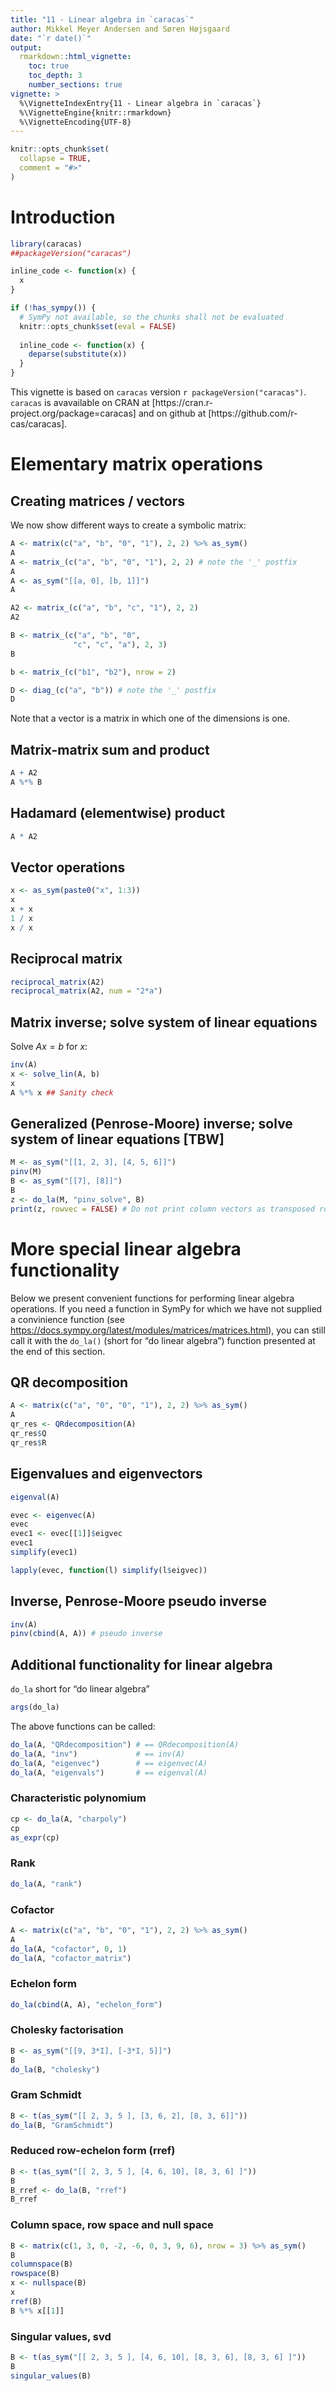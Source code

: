 ```yaml
---
title: "11 - Linear algebra in `caracas`"
author: Mikkel Meyer Andersen and Søren Højsgaard
date: "`r date()`"
output: 
  rmarkdown::html_vignette:
    toc: true
    toc_depth: 3
    number_sections: true
vignette: >
  %\VignetteIndexEntry{11 - Linear algebra in `caracas`}
  %\VignetteEngine{knitr::rmarkdown}
  %\VignetteEncoding{UTF-8}
---
```


```r
knitr::opts_chunk$set(
  collapse = TRUE,
  comment = "#>"
)
```

# Introduction

```r
library(caracas)
##packageVersion("caracas")
```

```r
inline_code <- function(x) {
  x
}

if (!has_sympy()) {
  # SymPy not available, so the chunks shall not be evaluated
  knitr::opts_chunk$set(eval = FALSE)
  
  inline_code <- function(x) {
    deparse(substitute(x))
  }
}
```

This vignette is based on `caracas` version `r
packageVersion("caracas")`. `caracas` is avavailable on CRAN at
[https://cran.r-project.org/package=caracas] and on github at
[https://github.com/r-cas/caracas].

# Elementary matrix operations

## Creating matrices / vectors

We now show different ways to create a symbolic matrix:

```r
A <- matrix(c("a", "b", "0", "1"), 2, 2) %>% as_sym()
A
A <- matrix_(c("a", "b", "0", "1"), 2, 2) # note the '_' postfix
A
A <- as_sym("[[a, 0], [b, 1]]")
A

A2 <- matrix_(c("a", "b", "c", "1"), 2, 2)
A2

B <- matrix_(c("a", "b", "0", 
              "c", "c", "a"), 2, 3)
B

b <- matrix_(c("b1", "b2"), nrow = 2)

D <- diag_(c("a", "b")) # note the '_' postfix
D
```

Note that a vector is a matrix in which one of the dimensions is one. 


## Matrix-matrix sum and product

```r
A + A2
A %*% B
```

## Hadamard (elementwise) product

```r
A * A2
```

## Vector operations

```r
x <- as_sym(paste0("x", 1:3))
x
x + x
1 / x
x / x
```


## Reciprocal matrix

```r
reciprocal_matrix(A2)
reciprocal_matrix(A2, num = "2*a")
```


## Matrix inverse; solve system of linear equations

Solve $Ax=b$ for $x$:

```r
inv(A)
x <- solve_lin(A, b)
x
A %*% x ## Sanity check
```

## Generalized (Penrose-Moore) inverse; solve system of linear equations [TBW]

```r
M <- as_sym("[[1, 2, 3], [4, 5, 6]]")
pinv(M)
B <- as_sym("[[7], [8]]") 
B
z <- do_la(M, "pinv_solve", B)
print(z, rowvec = FALSE) # Do not print column vectors as transposed row vectors
```


# More special linear algebra functionality

Below we present convenient functions for performing linear algebra
operations.  If you need a function in SymPy for which we have not
supplied a convinience function (see
<https://docs.sympy.org/latest/modules/matrices/matrices.html>), you
can still call it with the `do_la()` (short for "do linear algebra") function presented at the end of
this section.


## QR decomposition

```r
A <- matrix(c("a", "0", "0", "1"), 2, 2) %>% as_sym()
A
qr_res <- QRdecomposition(A)
qr_res$Q
qr_res$R
```

## Eigenvalues and eigenvectors

```r
eigenval(A)
```

```r
evec <- eigenvec(A)
evec
evec1 <- evec[[1]]$eigvec
evec1
simplify(evec1)

lapply(evec, function(l) simplify(l$eigvec))
```


## Inverse, Penrose-Moore pseudo inverse

```r
inv(A)
pinv(cbind(A, A)) # pseudo inverse
```


## Additional functionality for linear algebra

`do_la` short for "do linear algebra"


```r
args(do_la)
```

The above functions can be called:

```r
do_la(A, "QRdecomposition") # == QRdecomposition(A)
do_la(A, "inv")             # == inv(A)
do_la(A, "eigenvec")        # == eigenvec(A)
do_la(A, "eigenvals")       # == eigenval(A)
```

### Characteristic polynomium

```r
cp <- do_la(A, "charpoly")
cp
as_expr(cp)
```

### Rank

```r
do_la(A, "rank")
```

### Cofactor

```r
A <- matrix(c("a", "b", "0", "1"), 2, 2) %>% as_sym()
A
do_la(A, "cofactor", 0, 1)
do_la(A, "cofactor_matrix")
```

### Echelon form

```r
do_la(cbind(A, A), "echelon_form")
```

### Cholesky factorisation

```r
B <- as_sym("[[9, 3*I], [-3*I, 5]]")
B
do_la(B, "cholesky")
```

### Gram Schmidt

```r
B <- t(as_sym("[[ 2, 3, 5 ], [3, 6, 2], [8, 3, 6]]"))
do_la(B, "GramSchmidt")
```


### Reduced row-echelon form (rref)

```r
B <- t(as_sym("[[ 2, 3, 5 ], [4, 6, 10], [8, 3, 6] ]"))
B
B_rref <- do_la(B, "rref")
B_rref
```

### Column space, row space and null space

```r
B <- matrix(c(1, 3, 0, -2, -6, 0, 3, 9, 6), nrow = 3) %>% as_sym()
B
columnspace(B)
rowspace(B)
x <- nullspace(B)
x
rref(B)
B %*% x[[1]]
```

### Singular values, svd

```r
B <- t(as_sym("[[ 2, 3, 5 ], [4, 6, 10], [8, 3, 6], [8, 3, 6] ]"))
B
singular_values(B)
```


<!-- ```{r} -->
<!-- ##svd(B) FIXME -->
<!-- # # FIXME -->
<!-- # B <- t(as_sym("[[ 2, 3, 5 ], [4, 6, 10], [8, 3, 6], [8, 3, 6] ]")) -->
<!-- # B -->
<!-- #  -->
<!-- # #do_la(B %*% t(B), "left_eigenvects") -->
<!-- #  -->
<!-- # U <- eigenvec(B %*% t(B)) %>% lapply(function(v) v$eigvec) %>% do.call(cbind, .) -->
<!-- # V <- eigenvec(t(B) %*% B) %>% lapply(function(v) v$eigvec) %>% do.call(cbind, .) -->
<!-- #  -->
<!-- # d <- singular_values(B)[seq_len(ncol(U))] -->
<!-- # D <- diag(ncol(U)) %>% as_sym() -->
<!-- # for (i in seq_along(d)) { -->
<!-- #   D[i, i] <- as.character(d[[i]]) -->
<!-- # } -->
<!-- #  -->
<!-- # d <- singular_values(B) %>% do.call(cbind, .) -->
<!-- # D <- as_diag(d) -->
<!-- #  -->
<!-- #  -->
<!-- # r_svd <- as_expr(B) %>% svd() -->
<!-- #  -->
<!-- # r_svd$d -->
<!-- # d %>% as_expr() -->
<!-- #  -->
<!-- # r_svd$u -->
<!-- # U %>% as_expr() -->
<!-- #  -->
<!-- # r_svd$v -->
<!-- # V %>% as_expr() -->
<!-- #  -->
<!-- # r_svd$u %*% diag(r_svd$d) %*% t(r_svd$v) -->
<!-- # U %*% D %*% t(V) %>% as_expr() -->
<!-- ``` -->

